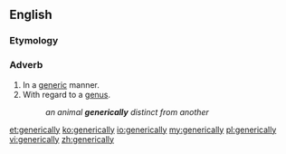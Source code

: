 ==English==

===Etymology===
{{suffix|en|generic|ally}}

===Adverb===
{{en-adv}}

# In a [[generic]] manner.
# With regard to a [[genus]].
#: ''an animal '''generically''' distinct from another''

[[et:generically]]
[[ko:generically]]
[[io:generically]]
[[my:generically]]
[[pl:generically]]
[[vi:generically]]
[[zh:generically]]